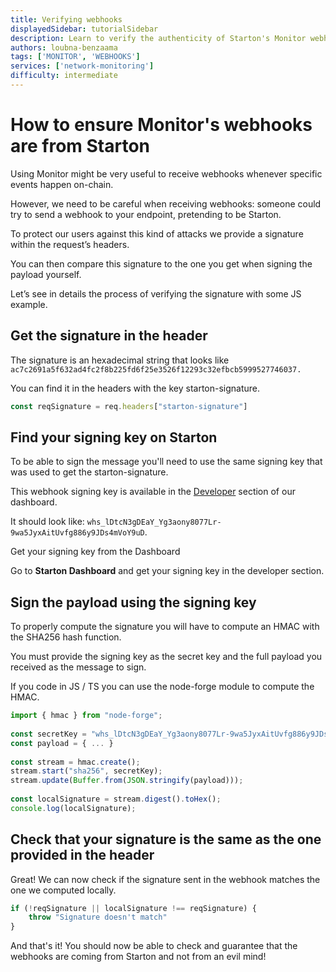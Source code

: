 ```yaml
---
title: Verifying webhooks
displayedSidebar: tutorialSidebar
description: Learn to verify the authenticity of Starton's Monitor webhooks in your applications by comparing the provided signature in the request headers with the one you compute using the signing key from Starton's dashboard, ensuring the webhook's integrity and source.
authors: loubna-benzaama
tags: ['MONITOR', 'WEBHOOKS']
services: ['network-monitoring']
difficulty: intermediate
---
```



# How to ensure Monitor's webhooks are from Starton

Using Monitor might be very useful to receive webhooks whenever specific events happen on-chain.

However, we need to be careful when receiving webhooks: someone could try to send a webhook to your endpoint, pretending to be Starton.

To protect our users against this kind of attacks we provide a signature within the request’s headers.

You can then compare this signature to the one you get when signing the payload yourself.

Let’s see in details the process of verifying the signature with some JS example.

## Get the signature in the header

The signature is an hexadecimal string that looks like `ac7c2691a5f632ad4fc2f8b225fd6f25e3526f12293c32efbcb5999527746037.`

You can find it in the headers with the key starton-signature.

```jsx
const reqSignature = req.headers["starton-signature"]
```

## Find your signing key on Starton

To be able to sign the message you'll need to use the same signing key that was used to get the starton-signature.

This webhook signing key is available in the [Developer](/docs/developer/discovering-coding-interface) section of our dashboard.

It should look like: `whs_lDtcN3gDEaY_Yg3aony8077Lr-9wa5JyxAitUvfg886y9JDs4mVoY9uD`.

<div className="row-is-multiline">

<div className="col col--2" className="cards">
	<Link className="button-card button-card--vertical" to="https://app.starton.com/projects">
		<Heading as={"h3"}>Get your signing key from the Dashboard</Heading>
		<div className="button-card__inner">
			<p color="white">
				Go to <b>Starton Dashboard</b> and get your signing key in the developer section.
			</p>
		</div>
	</Link>
</div>

</div>

## Sign the payload using the signing key

To properly compute the signature you will have to compute an HMAC with the SHA256 hash function.

You must provide the signing key as the secret key and the full payload you received as the message to sign.

If you code in JS / TS you can use the node-forge module to compute the HMAC.

```jsx
import { hmac } from "node-forge";
​
const secretKey = "whs_lDtcN3gDEaY_Yg3aony8077Lr-9wa5JyxAitUvfg886y9JDs4mVoY9uD";
const payload = { ... }
​
const stream = hmac.create();
stream.start("sha256", secretKey);
stream.update(Buffer.from(JSON.stringify(payload)));
​
const localSignature = stream.digest().toHex();
console.log(localSignature);
```

## Check that your signature is the same as the one provided in the header

Great! We can now check if the signature sent in the webhook matches the one we computed locally.

```jsx
if (!reqSignature || localSignature !== reqSignature) {
	throw "Signature doesn't match"
}
```

And that's it! You should now be able to check and guarantee that the webhooks are coming from Starton and not from an evil mind!
